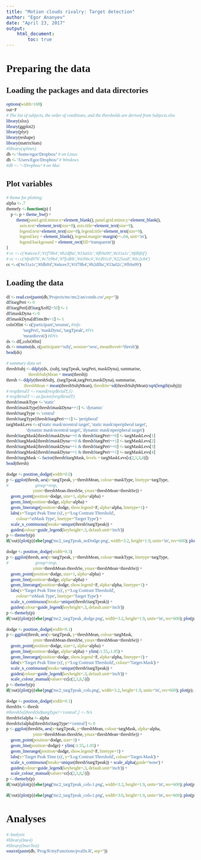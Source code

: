 ---
title: "Motion clouds rivalry: Target detection"
author: "Egor Ananyev"
date: "April 23, 2017"
output:
    html_document:
        toc: true
---

<style type="text/css">
body, td{
  font-family: Cambria;
}
code.r{
  font-family: Inconsolata;
}
</style>

# Preparing the data

## Loading the packages and data directories
```{r set-options, message=F}
options(width=108)
out=F
# The list of subjects, the order of conditions, and the thresholds are derived from Subjects.xlsx
library(xlsx)
library(ggplot2)
library(plyr)
library(reshape)
library(matrixStats)
#library(splines)
db <- '/home/egor/Dropbox/' # on Linux
db <- '/Users/Egor/Dropbox/' # Windows
#db <- '~/Dropbox/' # on Mac
```

## Plot variables
```{r, message=FALSE, warning=FALSE}
# theme for plotting:
alpha <- .7
themefy <- function(p) {
    p <- p + theme_bw() + 
         theme(panel.grid.minor.x=element_blank(), panel.grid.minor.y=element_blank(),
            axis.text=element_text(size=8), axis.title=element_text(size=9),
            legend.text=element_text(size=8), legend.title=element_text(size=9),
            legend.key = element_blank(), legend.margin=margin(t=-.04, unit='in'),
            legend.background = element_rect(fill='transparent'))
}
# cc <- c('#a6cee3','#1f78b4','#b2df8a','#33a02c','#fb9a99','#e31a1c','#fdbf6f')
# cc <- c('#fed976','#c7e9b4','#7fcdbb','#41b6c4','#1d91c0','#225ea8','#0c2c84')
cc <- c('#e31a1c','#fdbf6f','#a6cee3','#1f78b4','#b2df8a','#33a02c','#fb9a99')
```

## Loading the data
```{r}
df <- read.csv(paste(db,'Projects/mc/mc2/an/conds.csv',sep=''))
df$targPeri <- 0
df$targPeri[df$targXoff2>50] <- 1
df$maskDyna <- 0
df$maskDyna[df$mcBv>1] <- 1
colsOfInt <- c('participant','session', #info
               'targPeri', 'maskDyna', 'targTpeak', #IVs
               'meanRevs6') #DVs
ds <- df[,colsOfInt]
ds <- rename(ds, c(participant='subj', session='sess', meanRevs6='thresh'))
head(ds)
```

```{r}
# summary data set
threshSubj <- ddply(ds, .(subj, targTpeak, targPeri, maskDyna), summarise, 
                    threshSubjMean = mean(thresh))
thresh <- ddply(threshSubj, .(targTpeak,targPeri,maskDyna), summarise,
                threshMean = mean(threshSubjMean), threshSe=sd(threshSubjMean)/sqrt(length(subj)))
# resp$trialT <- round(resp$trialT,1)
# resp$trialT <- as.factor(resp$trialT)
thresh$maskType <- 'static'
thresh$maskType[thresh$maskDyna==1] <- 'dynamic'
thresh$targType <- 'central'
thresh$targType[thresh$targPeri==1] <- 'peripheral'
targMaskLevs <- c('static mask\ncentral target', 'static mask\nperipheral target',
                  'dynamic mask\ncentral target', 'dynamic mask\nperipheral target')
thresh$targMask[thresh$maskDyna==0 & thresh$targPeri==0] <- targMaskLevs[1]
thresh$targMask[thresh$maskDyna==0 & thresh$targPeri==1] <- targMaskLevs[2]
thresh$targMask[thresh$maskDyna==1 & thresh$targPeri==0] <- targMaskLevs[3]
thresh$targMask[thresh$maskDyna==1 & thresh$targPeri==1] <- targMaskLevs[4]
thresh$targMask <- factor(thresh$targMask, levels = targMaskLevs[c(2,1,3,4)])
head(thresh)
```

```{r, fig.height=3, fig.width=5}
dodge <- position_dodge(width=0.0)
p <- ggplot(thresh, aes(x=targTpeak, y=threshMean, colour=maskType, linetype=targType,
#                        group=resp,
                        ymin=threshMean-threshSe, ymax=threshMean+threshSe)) +
    geom_point(position=dodge, size=1, alpha=alpha) +
    geom_line(position=dodge, alpha=alpha) +
    geom_linerange(position=dodge, show.legend=F, alpha=alpha, linetype=1) +
    labs(x='Target Peak Time (s)', y='Log Contrast Threshold',
         colour='\nMask Type', linetype='Target Type') +
    scale_x_continuous(breaks=unique(thresh$targTpeak)) + 
    guides(colour=guide_legend(keyheight=.3, default.unit='inch'))
p <- themefy(p)
if(!out){plot(p)}else{png('mc2_targTpeak_noDodge.png', width=3.2, height=1.9, units='in', res=600); plot(p); dev.off()}
```

```{r, fig.height=3, fig.width=5}
dodge <- position_dodge(width=0.3)
p <- ggplot(thresh, aes(x=targTpeak, y=threshMean, colour=maskType, linetype=targType,
#                        group=resp,
                        ymin=threshMean-threshSe, ymax=threshMean+threshSe)) +
    geom_point(position=dodge, size=1, alpha=alpha) +
    geom_line(position=dodge, alpha=alpha) +
    geom_linerange(position=dodge, show.legend=F, alpha=alpha, linetype=1) +
    labs(x='Target Peak Time (s)', y='Log Contrast Threshold',
         colour='\nMask Type', linetype='Target Type') +
    scale_x_continuous(breaks=unique(thresh$targTpeak)) + 
    guides(colour=guide_legend(keyheight=.3, default.unit='inch'))
p <- themefy(p)
if(!out){plot(p)}else{png('mc2_targTpeak_dodge.png', width=3.2, height=1.9, units='in', res=600); plot(p); dev.off()}
```

```{r, fig.height=3, fig.width=5}
dodge <- position_dodge(width=0.1)
p <- ggplot(thresh, aes(x=targTpeak, y=threshMean, colour=targMask,
                        ymin=threshMean-threshSe, ymax=threshMean+threshSe)) +
    geom_point(position=dodge, size=1, alpha=alpha) +
    geom_line(position=dodge, alpha=alpha) + ylim(-1.55,-1.05) +
    geom_linerange(position=dodge, show.legend=F, alpha=alpha, linetype=1) +
    labs(x='Target Peak Time (s)', y='Log Contrast Threshold', colour='Target-Mask') +
    scale_x_continuous(breaks=unique(thresh$targTpeak)) + 
    guides(colour=guide_legend(keyheight=.3, default.unit='inch')) +
    scale_colour_manual(values=cc[c(2,1,6,5)])
p <- themefy(p)
if(!out){plot(p)}else{png('mc2_targTpeak_cols.png', width=3.2, height=1.9, units='in', res=600); plot(p); dev.off()}
```

```{r, fig.height=3, fig.width=5}
dodge <- position_dodge(width=0.1)
threshSs <- thresh
#threshSs[threshSs$targType!='central',] <- NA
threshSs$alpha <- alpha
threshSs$alpha[threshSs$targType!='central'] <- 0
p <- ggplot(threshSs, aes(x=targTpeak, y=threshMean, colour=targMask, alpha=alpha,
                        ymin=threshMean-threshSe, ymax=threshMean+threshSe)) +
    geom_point(position=dodge, size=1) +
    geom_line(position=dodge) + ylim(-1.55,-1.05) +
    geom_linerange(position=dodge, show.legend=F, linetype=1) +
    labs(x='Target Peak Time (s)', y='Log Contrast Threshold', colour='Target-Mask') +
    scale_x_continuous(breaks=unique(thresh$targTpeak)) + scale_alpha(guide='none') +
    guides(colour=guide_legend(keyheight=.3, default.unit='inch')) +
    scale_colour_manual(values=cc[c(2,1,6,5)])
p <- themefy(p)
if(!out){plot(p)}else{png('mc2_targTpeak_cols-1.png', width=3.2, height=1.9, units='in', res=600); plot(p); dev.off()}
```

```{r, fig.height=3, fig.width=5}
if(!out){plot(p)}else{png('mc2_targTpeak_cols-1.png', width=3.0, height=1.9, units='in', res=600); plot(p); dev.off()}
```

# Analyses
```{r}
# Analysis
#library(lme4)
#library(lmerTest)
source(paste(db, 'Prog/R/myFunctions/pvalfn.R', sep=''))
```
